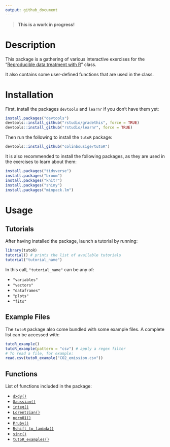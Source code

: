```yaml
---
output: github_document
---
```


> **This is a work in progress!**

# Description

This package is a gathering of various interactive exercises for the "[Reproducible data treatment with R](http://lmi.cnrs.fr/r/)" class.

It also contains some user-defined functions that are used in the class.

# Installation

First, install the packages `devtools` and `learnr` if you don't have them yet:

```r
install.packages("devtools")
devtools::install_github("rstudio/gradethis", force = TRUE)
devtools::install_github("rstudio/learnr", force = TRUE)
```

Then run the following to install the `tutoR` package:

```r
devtools::install_github("colinbousige/tutoR")
```

It is also recommended to install the following packages, as they are used in the exercises to learn about them:

```r
install.packages("tidyverse")
install.packages("broom")
install.packages("knitr")
install.packages("shiny")
install.packages("minpack.lm")
```

# Usage

## Tutorials

After having installed the package, launch a tutorial by running:

```r
library(tutoR)
tutorial() # prints the list of available tutorials
tutorial("tutorial_name")
```

In this call, `"tutorial_name"` can be any of:

- `"variables"`
- `"vectors"`
- `"dataframes"`
- `"plots"`
- `"fits"`

## Example Files

The `tutoR` package also come bundled with some example files. A complete list can be accessed with:

```r
tutoR_example()
tutoR_example(pattern = "csv") # apply a regex filter
# To read a file, for example:
read.csv(tutoR_example("CO2_emission.csv"))
```

## Functions

List of functions included in the package:

- [`dxdy()`](R/dxdy.R)
- [`Gaussian()`](R/Gaussian.R)
- [`integ()`](R/integ.R)
- [`Lorentzian()`](R/Lorentzian.R)
- [`norm01()`](R/norm01.R)
- [`Pruby()`](R/Pruby.R)
- [`Rshift_to_lambda()`](R/Rshift_to_lambda.R)
- [`sinc()`](R/sinc.R)
- [`tutoR_examples()`](R/tutoR_example.R)
